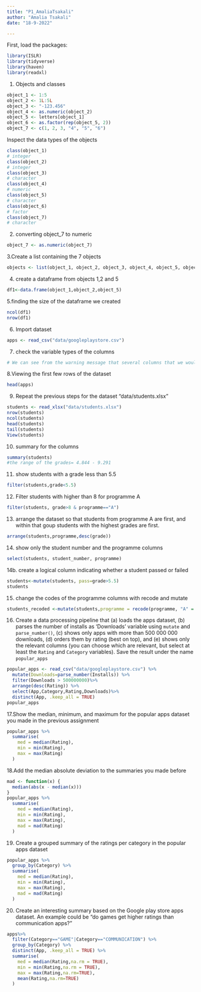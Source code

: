 ```yaml
---
title: "P1_AmaliaTsakali"
author: "Amalia Tsakali"
date: "18-9-2022"

---
```



First, load the packages:

```r
library(ISLR)
library(tidyverse)
library(haven)
library(readxl)
```

1. Objects and classes

```r
object_1 <- 1:5
object_2 <- 1L:5L
object_3 <- "-123.456"
object_4 <- as.numeric(object_2)
object_5 <- letters[object_1]
object_6 <- as.factor(rep(object_5, 2))
object_7 <- c(1, 2, 3, "4", "5", "6")
```
Inspect the data types of the objects
```r
class(object_1)
# integer
class(object_2)
# integer
class(object_3)
# character
class(object_4)
# numeric
class(object_5)
# character
class(object_6)
# factor
class(object_7)
# character

```

2. converting object_7 to numeric
```r
object_7 <- as.numeric(object_7)
```

3.Create a list containing the 7 objects
```r
objects <- list(object_1, object_2, object_3, object_4, object_5, object_6, object_7)
```

4. create a dataframe from objects 1,2 and 5
```r
df1<-data.frame(object_1,object_2,object_5)
```
5.finding the size of the dataframe we created
```r
ncol(df1)
nrow(df1)
```
6. Import dataset

```r
apps <- read_csv("data/googleplaystore.csv")
```
7. check the variable types of the columns
```r
# We can see from the warning message that several columns that we would expect to have numeric values have character data type (such as size,price etc)
```
8.Viewing the first few rows of the dataset
```r
head(apps)
```
9. Repeat the previous steps for the dataset "data/students.xlsx"
```r
students <- read_xlsx("data/students.xlsx")
nrow(students)
ncol(students)
head(students)
tail(students)
View(students)
```
10. summary for the columns
```r
summary(students)
#the range of the grades= 4.844 - 9.291
```
11. show students with a grade less than 5.5
```r
filter(students,grade<5.5)
```
12. Filter students with higher than 8 for programme A
```r
filter(students, grade>8 & programme=="A")

```

13. arrange the dataset so that students from programme A are first, and within that goup students with the highest grades are first.
```r
arrange(students,programme,desc(grade))
```
14. show only the student number and the programme columns
```r
select(students, student_number, programme)
```
14b. create a logical column indicating whether a student passed or failed
```r
students<-mutate(students, pass=grade>5.5)
students
```
15. change the codes of the programme columns with recode and mutate
```r
students_recoded <-mutate(students,programme = recode(programme, "A" = "Science", "B" = "Social Science"))
```
16. Create a data processing pipeline that (a) loads the apps dataset, (b) parses the number of installs as 'Downloads' variable using `mutate` and `parse_number()`, (c) shows only apps with more than 500 000 000 downloads, (d) orders them by rating (best on top), and (e) shows only the relevant columns (you can choose which are relevant, but select at least the `Rating` and `Category` variables). Save the result under the name `popular_apps`
```r
popular_apps <- read_csv("data/googleplaystore.csv") %>%
  mutate(Downloads=parse_number(Installs)) %>%
  filter(Downloads > 500000000)%>%
  arrange(desc(Rating)) %>%
  select(App,Category,Rating,Downloads)%>% 
  distinct(App, .keep_all = TRUE)
popular_apps
```
17.Show the median, minimum, and maximum for the popular apps dataset you made in the previous assignment
```r
popular_apps %>%
  summarise(
    med = median(Rating),
    min = min(Rating), 
    max = max(Rating)
  )
```
18.Add the median absolute deviation to the summaries you made before
```r
mad <- function(x) {
  median(abs(x - median(x)))
}
popular_apps %>%
  summarise(
    med = median(Rating),
    min = min(Rating), 
    max = max(Rating),
    mad = mad(Rating)
  )
```
19. Create a grouped summary of the ratings per category in the popular apps dataset
```r
popular_apps %>% 
  group_by(Category) %>% 
  summarise(
    med = median(Rating),
    min = min(Rating), 
    max = max(Rating),
    mad = mad(Rating)
  )
```
20. Create an interesting summary based on the Google play store apps dataset. An example could be "do games get higher ratings than communication apps?"
```r
apps%>% 
  filter(Category=="GAME"|Category=="COMMUNICATION") %>% 
  group_by(Category) %>%
  distinct(App, .keep_all = TRUE) %>%
  summarise(
    med = median(Rating,na.rm = TRUE),
    min = min(Rating,na.rm = TRUE), 
    max = max(Rating,na.rm=TRUE),
    mean(Rating,na.rm=TRUE)
  )
```

